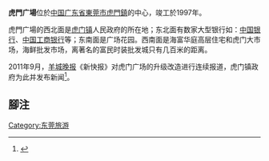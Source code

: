 '''虎門广場'''位於[[中国|中国]][[广东省|广东省]][[東莞市|東莞市]][[虎門鎮|虎門鎮]]的中心，竣工於1997年。

虎門广場的西北面是[[虎门镇|虎门镇]]人民政府的所在地；东北面有数家大型银行如：[[中国银行|中国银行]]、[[中国工商银行|中国工商银行]]等；东南面是广场花园。西南面是海富华庭高层住宅和虎门大市场，海鲜批发市场，离著名的富民时装批发城只有几百米的距离。

2011年9月，[[羊城晚报|羊城晚报]]《新快报》对虎门广场的升级改造进行连续报道，虎门镇政府为此并发布新闻<ref>{{cite news|author=叶毅贤|url=http://www.ycwb.com/epaper/xkb/html/2011-09/10/content_1207559.htm|title=“东莞市虎门镇政府召开新闻发布会称：虎门广场手续已办好 属地居民异议可协商”|date=2011-09-10|work=第A18版：珠三角新闻|publisher=“金羊网——新快报”|pages=|quote=虎门镇政府…出示除地质勘探报告之外的相关批文、公示等材料，表明虎门广场升级改造以及人防工程项目是经东莞市政府批准的工程|deadurl=yes|archiveurl=https://web.archive.org/web/20110910183128/http://www.ycwb.com/ePaper/xkb/html/2011-09/10/content_1207559.htm|archivedate=2011-09-10|df=|accessdate=2012-02-25}}</ref>。

==腳注==
{{reflist|2}}

{{广东小作品}}

[[Category:东莞旅游|Category:东莞旅游]]